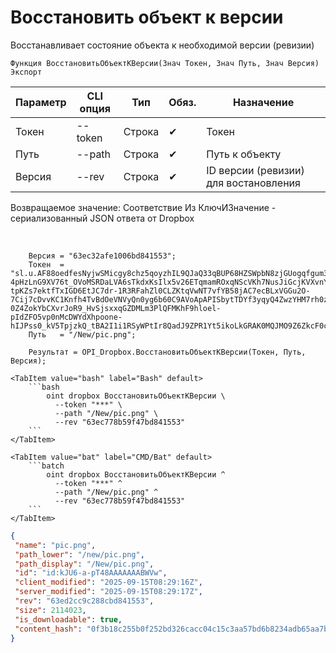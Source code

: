﻿---
sidebar_position: 14
description: Восстановить объект к версии и другие функции для работы с Dropbox в Открытом пакете интеграций - бесплатной open-source библиотеке интеграций для 1С:Предприятие 8, OneScript и CLI
keywords: [1C, 1С, 1С:Предприятие, 1С:Предприятие 8.3, API, Интеграция, Сервисы, Обмен, OneScript, CLI, Dropbox]
---


# Восстановить объект к версии
 Восстанавливает состояние объекта к необходимой версии (ревизии)



`Функция ВосстановитьОбъектКВерсии(Знач Токен, Знач Путь, Знач Версия) Экспорт`

  | Параметр | CLI опция | Тип | Обяз. | Назначение |
  |-|-|-|-|-|
  | Токен | --token | Строка | &#x2714; | Токен |
  | Путь | --path | Строка | &#x2714; | Путь к объекту |
  | Версия | --rev | Строка | &#x2714; | ID версии (ревизии) для востановления |

  
  Возвращаемое значение:   Соответствие Из КлючИЗначение - сериализованный JSON ответа от Dropbox

<br/>




```bsl title="Пример использования для 1С:Предприятие/OneScript"
    Версия = "63ec32afe1006bd841553";
    Токен  = "sl.u.AF88oedfesNyjwSMicgy8chz5qoyzhIL9QJaQ33qBUP68HZSWpbN8zjGUogqfgum38x7s7hDvDAaHpBUKlvORdx_m1HgDAU4jtG36Nc1SZ_pfItomDC9RrAqft69McMOGcaAQmzJYRNFIEFZVC5sZE4TMkcHlIdPh2o5GqQWIiAIR48A2tq6mPE8-4pHzLnG9XV76t_OVoMSRDaLVA6sTkdxKsIlx5v26ETqmamROxqNScVKh7NusJiGcjKVXvnYy8UmxESQpb23HRwRDVwpy9Om0_nT_DlgUaR8n6afzwPrLuHW0q4i7nNJBeJSEBrK_4o7Lj60Mwql-tpKZs7ektfTxIGD6EtJC7dr-1R3RFahZl0CLZKtqVwNT7vfYB58jAC7ecBLxVGGu2O-7Cij7cDvvKC1Knfh4TvBdOeVNVyQn0yg6b60C9AVoApAPISbytTDYf3yqyQ4ZwzYHM7rh0zma01aCouKzWR9rNgduDe7bzDR_T9a8p87HR-0Z4ZokYbCXvrJoR9_HvSjsxxqGZDMLm3PlQFMKhF9hloel-pIdZFO5vp0nMcDWYdXhpoone-hIJPss0_kV5TpjzkQ_tBA2I1i1RSyWPtIr8QadJ9ZPR1Yt5ikoLkGRAK0MQJMO9Z6ZkcF0cxgt0A0P2F1KGzZk5BAqqIGnr_ZIzMKtRqiNHnGsZsenk8dTas2BccrmMhdRj03Ob7v2Rvwu_Nsc2MpwBp6IWE...";
    Путь   = "/New/pic.png";

    Результат = OPI_Dropbox.ВосстановитьОбъектКВерсии(Токен, Путь, Версия);
```
    

 <Tabs>
  
    <TabItem value="bash" label="Bash" default>
        ```bash
            oint dropbox ВосстановитьОбъектКВерсии \
              --token "***" \
              --path "/New/pic.png" \
              --rev "63ec778b59f47bd841553"
        ```
    </TabItem>
  
    <TabItem value="bat" label="CMD/Bat" default>
        ```batch
            oint dropbox ВосстановитьОбъектКВерсии ^
              --token "***" ^
              --path "/New/pic.png" ^
              --rev "63ec778b59f47bd841553"
        ```
    </TabItem>
</Tabs>


```json title="Результат"
{
 "name": "pic.png",
 "path_lower": "/new/pic.png",
 "path_display": "/New/pic.png",
 "id": "id:kJU6-a-pT48AAAAAAABWVw",
 "client_modified": "2025-09-15T08:29:16Z",
 "server_modified": "2025-09-15T08:29:17Z",
 "rev": "63ed2cc9c288cbd841553",
 "size": 2114023,
 "is_downloadable": true,
 "content_hash": "0f3b18c255b0f252bd326cacc04c15c3aa57bd6b8234adb65aa7bb2987a65492"
}
```
